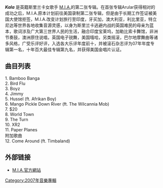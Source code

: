 {{Infobox Album <!-- See Wikipedia:WikiProject Albums -->
| Name        = Kala
| Type        = studio
| Artist      = [[M.I.A.|M.I.A.]]
| Cover       = 
| Alt  =
| Released    = 2007年8月8日
| Recorded    = 2006–2007
| Genre       = [[Electronica|Electronica]], [[Dance_music|dance]], [[alternative_hip_hop|alternative hip hop]], [[alternative_dance|alternative dance]]
| Length      = 47:32
| Label       = [[XL_Recordings|XL]], [[Interscope_Records|Interscope]]
| Producer    = [[M.I.A._(artist)|M.I.A.]], [[Switch_(DJ)|Switch]], [[Blaqstarr|Blaqstarr]], [[Timbaland|Timbaland]], Morganics, [[Diplo_(DJ)|Diplo]]
| Last album = ''[[Arular|Arular]]''<br />(2005)
| This album = '''''Kala'''''<br />(2007)
| Next album = ''[[:Maya_(专辑)|Maya]]''<br />(2010)
| Misc =
  {{Singles
  | Name          = Kala
  | Type          = studio
  | single 1      = [[Boyz_(song)|Boyz]]
  | single 1 date = 11 June 2007
  | single 2      = [[Jimmy_(song)|Jimmy]]
  | single 2 date = 1 October 2007
  | single 3      = [[Paper_Planes|Paper Planes]]
  | single 3 date = 11 February 2008
  }}
}}
'''''Kala''''' 是英籍斯里兰卡女歌手 [[M.I.A.|M.I.A.]]的第二张专辑。在首张专辑Arular获得相对的成功之后，M.I.A.原本计划前往美国录制第二张专辑，但是由于长期工作签证被美国大使馆拒签，M.I.A.改变计划旅行至印度，牙买加，澳大利亚，利比里亚，特立尼达等世界各地收集音源灵感，以身为斯里兰卡逃避内战的英国难民的母亲为蓝本，歌词涉及广大第三世界人民的生活，融合印度宝莱坞，加勒比索卡舞馆，非洲节奏鼓，澳洲原住说唱，英国电子锐舞，美国嘻哈，另类摇滚，巴尔地摩舞曲等诸多风格，广受乐评好评，入选各大乐评年度前十，并被滚石杂志评为07年年度专辑第一名，十年百大最佳专辑第九名，并获得美国金唱片认证。

==  曲目列表 ==
1. Bamboo Banga <br>
2. Bird Flu <br>
3. Boyz <br>
4. Jimmy <br>
5. Hussel (ft. Afrikan Boy) <br>
6. Mango Pickle Down River (ft. The Wilcannia Mob) <br>
7. $20 <br>
8. World Town <br>
9. The Turn <br>
10. XR2 <br>
11. Paper Planes <br>
附加歌曲 <br>
12. Come Around (ft. Timbaland) <br>

== 外部链接 ==
* [http://www.miauk.com/ M.I.A.官方網站]{{Wayback|url=http://www.miauk.com/ |date=20110225121525 }}

[[Category:2007年音樂專輯|Category:2007年音樂專輯]]